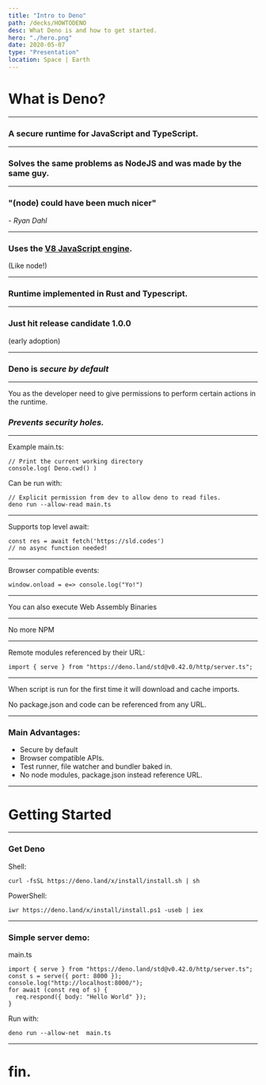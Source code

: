 ```yaml
---
title: "Intro to Deno"
path: /decks/HOWTODENO
desc: What Deno is and how to get started.
hero: "./hero.png"
date: 2020-05-07
type: "Presentation"
location: Space | Earth
---
```




# What is Deno?

---

### A secure runtime for JavaScript and TypeScript.

---

### Solves the same problems as NodeJS and was made by the same guy.

---

### "(node) could have been much nicer"

*- Ryan Dahl*


---

### Uses the [V8 JavaScript engine](https://github.com/v8/v8).
(Like node!)

---

### Runtime implemented in Rust and Typescript.

---

### Just hit release candidate 1.0.0

(early adoption)

---

### Deno is ***secure by default***

---

You as the developer need to give permissions to perform certain actions in the runtime. 

### *Prevents security holes.*

---
Example main.ts:
```
// Print the current working directory
console.log( Deno.cwd() )
```
Can be run with:

```
// Explicit permission from dev to allow deno to read files.
deno run --allow-read main.ts
```

---

Supports top level await:
```
const res = await fetch('https://sld.codes')
// no async function needed!
```

---
Browser compatible events:
```
window.onload = e=> console.log("Yo!")
```
---

You can also execute Web Assembly Binaries

---

No more NPM 

---

Remote modules referenced by their URL:
```
import { serve } from "https://deno.land/std@v0.42.0/http/server.ts";
```

---
When script is run for the first time it will download and cache imports.

No package.json and code can be referenced from any URL.

---

### Main Advantages:

- Secure by default
- Browser compatible APIs.
- Test runner, file watcher and bundler baked in.
- No node modules, package.json instead reference URL.

---

# Getting Started

---

### Get Deno

Shell: 

```
curl -fsSL https://deno.land/x/install/install.sh | sh
```

PowerShell: 

```
iwr https://deno.land/x/install/install.ps1 -useb | iex
```

---

### Simple server demo:

main.ts
```
import { serve } from "https://deno.land/std@v0.42.0/http/server.ts";
const s = serve({ port: 8000 });
console.log("http://localhost:8000/");
for await (const req of s) {
  req.respond({ body: "Hello World" });
}

```
Run with:
```
deno run --allow-net  main.ts
```

---

# fin.

